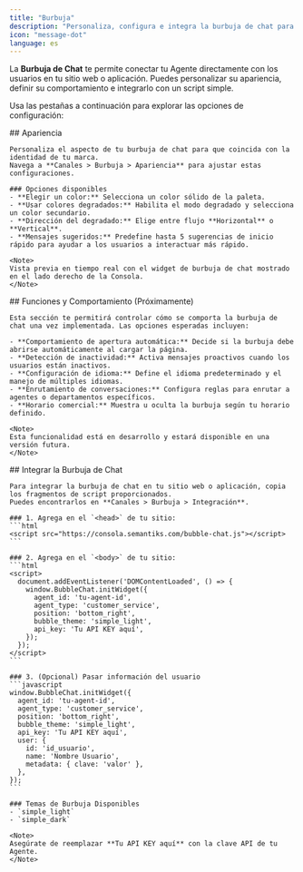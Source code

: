 ```yaml
---
title: "Burbuja"
description: "Personaliza, configura e integra la burbuja de chat para conectar tu Agente con los usuarios del sitio web o aplicación"
icon: "message-dot"
language: es
---
```


La **Burbuja de Chat** te permite conectar tu Agente directamente con los usuarios en tu sitio web o aplicación. Puedes personalizar su apariencia, definir su comportamiento e integrarlo con un script simple.

Usa las pestañas a continuación para explorar las opciones de configuración:

<Tabs>
  <Tab title="Apariencia" icon="palette">
    ## Apariencia

    Personaliza el aspecto de tu burbuja de chat para que coincida con la identidad de tu marca.
    Navega a **Canales > Burbuja > Apariencia** para ajustar estas configuraciones.

    ### Opciones disponibles
    - **Elegir un color:** Selecciona un color sólido de la paleta.
    - **Usar colores degradados:** Habilita el modo degradado y selecciona un color secundario.
    - **Dirección del degradado:** Elige entre flujo **Horizontal** o **Vertical**.
    - **Mensajes sugeridos:** Predefine hasta 5 sugerencias de inicio rápido para ayudar a los usuarios a interactuar más rápido.

    <Note>
    Vista previa en tiempo real con el widget de burbuja de chat mostrado en el lado derecho de la Consola.
    </Note>
  </Tab>

  <Tab title="Funciones y Comportamiento" icon="settings">
    ## Funciones y Comportamiento (Próximamente)

    Esta sección te permitirá controlar cómo se comporta la burbuja de chat una vez implementada. Las opciones esperadas incluyen:

    - **Comportamiento de apertura automática:** Decide si la burbuja debe abrirse automáticamente al cargar la página.
    - **Detección de inactividad:** Activa mensajes proactivos cuando los usuarios están inactivos.
    - **Configuración de idioma:** Define el idioma predeterminado y el manejo de múltiples idiomas.
    - **Enrutamiento de conversaciones:** Configura reglas para enrutar a agentes o departamentos específicos.
    - **Horario comercial:** Muestra u oculta la burbuja según tu horario definido.

    <Note>
    Esta funcionalidad está en desarrollo y estará disponible en una versión futura.
    </Note>
  </Tab>

  <Tab title="Integración" icon="code">
    ## Integrar la Burbuja de Chat

    Para integrar la burbuja de chat en tu sitio web o aplicación, copia los fragmentos de script proporcionados.
    Puedes encontrarlos en **Canales > Burbuja > Integración**.

    ### 1. Agrega en el `<head>` de tu sitio:
    ```html
    <script src="https://consola.semantiks.com/bubble-chat.js"></script>
    ```

    ### 2. Agrega en el `<body>` de tu sitio:
    ```html
    <script>
      document.addEventListener('DOMContentLoaded', () => {
        window.BubbleChat.initWidget({
          agent_id: 'tu-agent-id',
          agent_type: 'customer_service',
          position: 'bottom_right',
          bubble_theme: 'simple_light',
          api_key: 'Tu API KEY aquí',
        });
      });
    </script>
    ```

    ### 3. (Opcional) Pasar información del usuario
    ```javascript
    window.BubbleChat.initWidget({
      agent_id: 'tu-agent-id',
      agent_type: 'customer_service',
      position: 'bottom_right',
      bubble_theme: 'simple_light',
      api_key: 'Tu API KEY aquí',
      user: {
        id: 'id_usuario',
        name: 'Nombre Usuario',
        metadata: { clave: 'valor' },
      },
    });
    ```

    ### Temas de Burbuja Disponibles
    - `simple_light`
    - `simple_dark`

    <Note>
    Asegúrate de reemplazar **Tu API KEY aquí** con la clave API de tu Agente.
    </Note>
  </Tab>
</Tabs>
